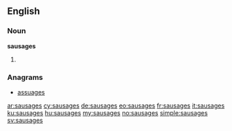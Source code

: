==English==

===Noun===
'''sausages'''

# {{plural of|sausage}}

===Anagrams===
* [[assuages#English|assuages]]

[[ar:sausages]]
[[cy:sausages]]
[[de:sausages]]
[[eo:sausages]]
[[fr:sausages]]
[[it:sausages]]
[[ku:sausages]]
[[hu:sausages]]
[[my:sausages]]
[[no:sausages]]
[[simple:sausages]]
[[sv:sausages]]